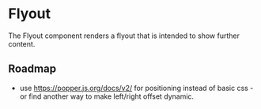 # Flyout

The Flyout component renders a flyout that is intended to show further content.

## Roadmap

- use https://popper.js.org/docs/v2/ for positioning instead of basic css - or find
another way to make left/right offset dynamic.
